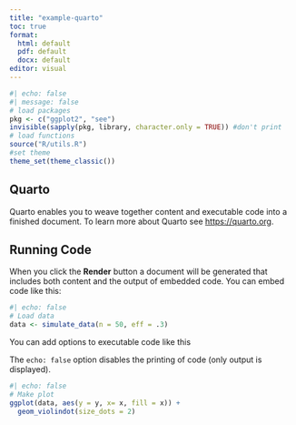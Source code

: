 ```yaml
---
title: "example-quarto"
toc: true
format:
  html: default
  pdf: default
  docx: default
editor: visual
---
```


```r
#| echo: false
#| message: false
# load packages
pkg <- c("ggplot2", "see")
invisible(sapply(pkg, library, character.only = TRUE)) #don't print
# load functions
source("R/utils.R")
#set theme
theme_set(theme_classic())
```

## Quarto

Quarto enables you to weave together content and executable code into a finished document. To learn more about Quarto see <https://quarto.org>.

## Running Code

When you click the **Render** button a document will be generated that includes both content and the output of embedded code. You can embed code like this:

```r
#| echo: false
# Load data
data <- simulate_data(n = 50, eff = .3)
```
You can add options to executable code like this


The `echo: false` option disables the printing of code (only output is displayed).

```r
#| echo: false
# Make plot
ggplot(data, aes(y = y, x= x, fill = x)) +
  geom_violindot(size_dots = 2)
```